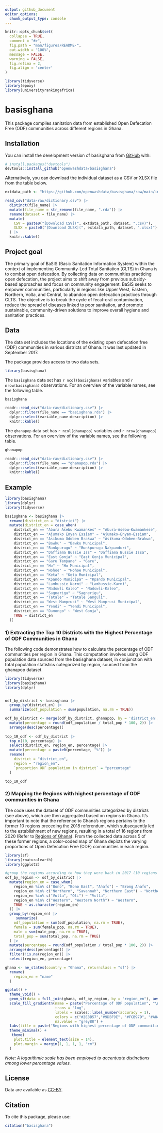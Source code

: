 ```yaml
---
output: github_document
editor_options: 
  chunk_output_type: console
---
```


<!-- README.md is generated from README.Rmd. Please edit that file -->

```r
knitr::opts_chunk$set(
  collapse = TRUE,
  comment = "#>",
  fig.path = "man/figures/README-",
  out.width = "100%",
  message = FALSE,
  warning = FALSE,
  fig.retina = 2,
  fig.align = 'center'
)

library(tidyverse)
library(epoxy)
library(universityrankingafrica)
```

# basisghana

<!-- badges: start -->
<!-- badges: end -->

This package compiles sanitation data from established Open Defecation Free (ODF) communities across different regions in Ghana.

## Installation

You can install the development version of basisghana from [GitHub](https://github.com/) with:

``` r
# install.packages("devtools")
devtools::install_github("openwashdata/basisghana")
```
Alternatively, you can download the individual dataset as a CSV or XLSX
file from the table below.

```r

extdata_path <- "https://github.com/openwashdata/basisghana/raw/main/inst/extdata/"

read_csv("data-raw/dictionary.csv") |> 
  distinct(file_name) |> 
  mutate(file_name = str_remove(file_name, ".rda")) |> 
  rename(dataset = file_name) |> 
  mutate(
    CSV = paste0("[Download CSV](", extdata_path, dataset, ".csv)"),
    XLSX = paste0("[Download XLSX](", extdata_path, dataset, ".xlsx)")
  ) |> 
  knitr::kable()

```
## Project goal
The primary goal of BaSIS (Basic Sanitation Information System) within the context of implementing Community-Led Total Sanitation (CLTS) in Ghana is to combat open defecation. By collecting data on communities practicing open defecation, the project aims to shift away from previous subsidy-based approaches and focus on community engagement. BaSIS seeks to empower communities, particularly in regions like Upper West, Eastern, Northern, Volta, and Central, to abandon open defecation practices through CLTS. The objective is to break the cycle of fecal-oral contamination, reduce the spread of diseases linked to poor sanitation, and promote sustainable, community-driven solutions to improve overall hygiene and sanitation practices.


## Data

The data set includes the locations of the existing open defecation free (ODF) communities in 
various districts of Ghana. It was last updated in September 2017. 

The package provides access to two data sets.

```r
library(basisghana)
```

The `basisghana` data set has `r ncol(basisghana)`
variables and `r nrow(basisghana)` observations. For an overview
of the variable names, see the following table.

```r
basisghana
```

```r
readr::read_csv("data-raw/dictionary.csv") |> 
  dplyr::filter(file_name == "basisghana.rda") |> 
  dplyr::select(variable_name:description) |> 
  knitr::kable()
```

The `ghanapop` data set has `r ncol(ghanapop)`
variables and `r nrow(ghanapop)` observations. For an overview
of the variable names, see the following table.

```r
ghanapop
```

```r
readr::read_csv("data-raw/dictionary.csv") |> 
  dplyr::filter(file_name == "ghanapop.rda") |> 
  dplyr::select(variable_name:description) |> 
  knitr::kable()
```

## Example

```r
library(basisghana)
library(dplyr)
library(tidyverse)

basisghana <- basisghana |> 
  rename(district_en = "district") |>
  mutate(district_en = case_when(
    district_en == "Abura Asebu Kwamankes" ~ "Abura-Asebu-Kwamankese",
    district_en == "Ajumako Enyan Essiam" ~ "Ajumako-Enyan-Essiam",
    district_en == "Asikuma Odoben Brakwa" ~ "Asikuma-Odoben-Brakwa",
    district_en == "Bawku" ~ "Bawku Municipal",
    district_en == "Bunkpurugu" ~ "Bunkpurugu Nakpanduri",
    district_en == "Daffiama Bussie Iss" ~ "Daffiama Bussie Issa",
    district_en == "East Gonja" ~ "East Gonja Municipal",
    district_en == "Garu Tempane" ~ "Garu",
    district_en == "Ho" ~ "Ho Municipal",
    district_en == "Hohoe" ~ "Hohoe Municipal",
    district_en == "Keta" ~ "Keta Municipal",
    district_en == "Kpando Municipa" ~ "Kpando Municipal",
    district_en == "Lambussie Karni" ~ "Lambussie-Karni",
    district_en == "Nadowli Kaleo" ~ "Nadowli-Kaleo",
    district_en == "Sagnarigu" ~ "Sagnerigu",
    district_en == "Tatale" ~ "Tatale Sanguli",
    district_en == "West Mamprusi" ~ "West Mamprusi Municipal",
    district_en == "Yendi" ~ "Yendi Municipal",
    district_en == "Damongo" ~ "West Gonja",
    TRUE ~ district_en
  ))
```

### 1) Extracting the Top 10 Districts with the Highest Percentage of ODF Communities in Ghana

The following code demonstrates how to calculate the percentage of ODF communities per region in Ghana. This computation involves using ODF population data sourced from the basisghana dataset, in conjunction with total population statistics categorized by region, sourced from the ghanapop dataset.

```r
library(tidyverse)
library(basisghana)
library(dplyr)


odf_by_district <- basisghana |> 
  group_by(district_en) |> 
  summarize(odf_population = sum(population, na.rm = TRUE)) 

odf_by_district <- merge(odf_by_district, ghanapop, by = 'district_en', all = TRUE) |> 
  mutate(percentage = round(odf_population / total_pop * 100, 2)) |> 
  arrange(desc(percentage)) 
  
top_10_odf <- odf_by_district |> 
  top_n(10, percentage) |> 
  select(district_en, region_en, percentage) |>
  mutate(percentage = paste0(percentage, "%")) |> 
  rename(
    district = "district_en",
    region = "region_en",
    `proportion ODF population in district` = "percentage"
  )

top_10_odf
```

### 2) Mapping the Regions with highest percentage of ODF communities in Ghana

The code uses the dataset of ODF communities categorized by districts (see above), which are then aggregated based on regions in Ghana. It's important to note that the reference to Ghana's regions pertains to the former 10 regions preceding the 2018 referendum, which subsequently led to the establishment of new regions, resulting in a total of 16 regions from 2020 (Refer to [Regions of Ghana](https://en.wikipedia.org/wiki/Regions_of_Ghana)). From the collected data across 5 of these former regions, a color-coded map of Ghana depicts the varying proportions of Open Defecation Free (ODF) communities in each region. 


```r
library(sf)
library(rnaturalearth)
library(ggplot2)

#group the regions according to how they were back in 2017 (10 regions instead of 16)
odf_by_region <- odf_by_district |> 
  mutate(region_en = case_when(
    region_en %in% c("Bono", "Bono East", "Ahafo") ~ "Brong Ahafo",
    region_en %in% c("Northern", "Savannah", "Northern East") ~ "Northern",
    region_en %in% c("Volta", "Oti") ~ "Volta",
    region_en %in% c("Western", "Western North") ~ "Western",
    TRUE ~ as.character(region_en)
  )) |> 
  group_by(region_en) |> 
     summarize(
    odf_population = sum(odf_population, na.rm = TRUE),
    female = sum(female_pop, na.rm = TRUE),  
    male = sum(male_pop, na.rm = TRUE), 
    total_pop = sum(total_pop, na.rm = TRUE)
  ) |> 
  mutate(percentage = round(odf_population / total_pop * 100, 2)) |> 
  arrange(desc(percentage)) |> 
  filter(!is.na(region_en)) |> 
  select(region_en, percentage)

ghana <- ne_states(country = "Ghana", returnclass = "sf") |> 
  rename(
    region_en = "name"
  )

ggplot() +
  theme_void() +
  geom_sf(data = full_join(ghana, odf_by_region, by = "region_en"), aes(fill = percentage), color = "white", lwd = 0) +
  scale_fill_gradientn(name = paste("Percentage of ODF population", "\n by region (logarithmic scale)"),
                       trans = "log",
                       labels = scales::label_number(accuracy = 1),
                       colors = c("#2E8B57","#9DBF9E", "#FCB97D", "#A84268"),
                       na.value = "grey80") +
  labs(title = paste("Regions with highest percentage of ODF communities", "\n                              in Ghana (2017)")) +
  theme_minimal() +
   theme(
    plot.title = element_text(size = 14),  
    plot.margin = margin(1, 1, 1, 1, "cm")  
  ) 
```

*Note: A logarithmic scale has been employed to accentuate distinctions among lower percentage values.*

## License

Data are available as 
[CC-BY](https://github.com/openwashdata/basisghana/LICENSE.md).

## Citation

To cite this package, please use:

```r
citation("basisghana")
```
